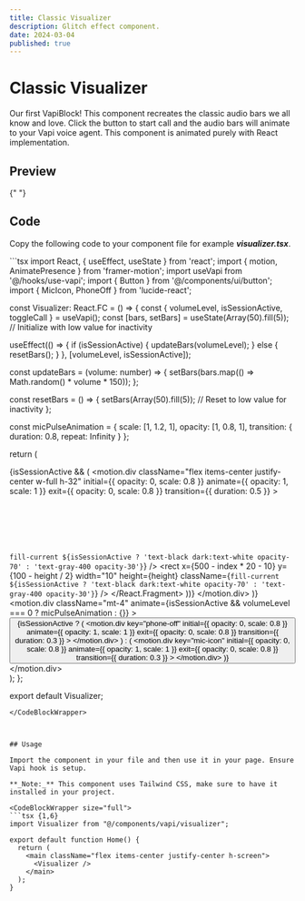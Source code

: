 ```yaml
---
title: Classic Visualizer
description: Glitch effect component.
date: 2024-03-04
published: true
---
```


# Classic Visualizer

Our first VapiBlock! This component recreates the classic audio bars we all know and love. Click the button to start call and the audio bars will animate to your Vapi voice agent. This component is animated purely with React implementation.

## Preview

<ComponentPreview name="visualizer" />{" "}

## Code

Copy the following code to your component file for example **_visualizer.tsx_**.

<CodeBlockWrapper size="wrapper">
```tsx
import React, { useEffect, useState } from 'react';
import { motion, AnimatePresence } from 'framer-motion';
import useVapi from '@/hooks/use-vapi';
import { Button } from '@/components/ui/button';
import { MicIcon, PhoneOff } from 'lucide-react';

const Visualizer: React.FC = () => {
  const { volumeLevel, isSessionActive, toggleCall } = useVapi();
  const [bars, setBars] = useState(Array(50).fill(5)); // Initialize with low value for inactivity

  useEffect(() => {
    if (isSessionActive) {
      updateBars(volumeLevel);
    } else {
      resetBars();
    }
  }, [volumeLevel, isSessionActive]);

  const updateBars = (volume: number) => {
    setBars(bars.map(() => Math.random() * volume * 150));
  };

  const resetBars = () => {
    setBars(Array(50).fill(5)); // Reset to low value for inactivity
  };

  const micPulseAnimation = {
    scale: [1, 1.2, 1],
    opacity: [1, 0.8, 1],
    transition: { duration: 0.8, repeat: Infinity }
  };

  return (
    <div className="flex flex-col items-center justify-center p-6 rounded-xl shadow-md">
      <AnimatePresence>
        {isSessionActive && (
          <motion.div
            className="flex items-center justify-center w-full h-32"
            initial={{ opacity: 0, scale: 0.8 }}
            animate={{ opacity: 1, scale: 1 }}
            exit={{ opacity: 0, scale: 0.8 }}
            transition={{ duration: 0.5 }}
          >
            <svg width="100%" height="100%" viewBox="0 0 1000 200" preserveAspectRatio="xMidYMid meet">
              {bars.map((height, index) => (
                <React.Fragment key={index}>
                  <rect
                    x={500 + index * 20 - 490}
                    y={100 - height / 2}
                    width="10"
                    height={height}
                    className={`fill-current ${isSessionActive ? 'text-black dark:text-white opacity-70' : 'text-gray-400 opacity-30'}`}
                  />
                  <rect
                    x={500 - index * 20 - 10}
                    y={100 - height / 2}
                    width="10"
                    height={height}
                    className={`fill-current ${isSessionActive ? 'text-black dark:text-white opacity-70' : 'text-gray-400 opacity-30'}`}
                  />
                </React.Fragment>
              ))}
            </svg>
          </motion.div>
        )}
      </AnimatePresence>
      <motion.div
        className="mt-4"
        animate={isSessionActive && volumeLevel === 0 ? micPulseAnimation : {}}
      >
        <Button onClick={toggleCall} className="flex items-center justify-center w-12 h-12 rounded-full shadow-lg">
          <AnimatePresence>
            {isSessionActive ? (
              <motion.div
                key="phone-off"
                initial={{ opacity: 0, scale: 0.8 }}
                animate={{ opacity: 1, scale: 1 }}
                exit={{ opacity: 0, scale: 0.8 }}
                transition={{ duration: 0.3 }}
              >
                <PhoneOff size={24} />
              </motion.div>
            ) : (
              <motion.div
                key="mic-icon"
                initial={{ opacity: 0, scale: 0.8 }}
                animate={{ opacity: 1, scale: 1 }}
                exit={{ opacity: 0, scale: 0.8 }}
                transition={{ duration: 0.3 }}
              >
                <MicIcon size={24} />
              </motion.div>
            )}
          </AnimatePresence>
        </Button>
      </motion.div>
    </div>
  );
};

export default Visualizer;

````
</CodeBlockWrapper>



## Usage

Import the component in your file and then use it in your page. Ensure Vapi hook is setup.

**_Note:_** This component uses Tailwind CSS, make sure to have it installed in your project.

<CodeBlockWrapper size="full">
```tsx {1,6}
import Visualizer from "@/components/vapi/visualizer";

export default function Home() {
  return (
    <main className="flex items-center justify-center h-screen">
      <Visualizer />
    </main>
  );
}
````

</CodeBlockWrapper>
